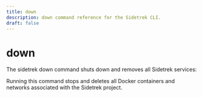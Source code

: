 ```yaml
---
title: down
description: down command reference for the Sidetrek CLI.
draft: false
---
```


# down

The sidetrek down command shuts down and removes all Sidetrek services:

<BashCode code="sidetrek down" client:load />

Running this command stops and deletes all Docker containers and networks associated with the Sidetrek project.